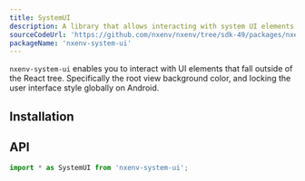 ```yaml
---
title: SystemUI
description: A library that allows interacting with system UI elements.
sourceCodeUrl: 'https://github.com/nxenv/nxenv/tree/sdk-49/packages/nxenv-system-ui'
packageName: 'nxenv-system-ui'
---
```



`nxenv-system-ui` enables you to interact with UI elements that fall outside of the React tree. Specifically the root view background color, and locking the user interface style globally on Android.

<PlatformsSection ios simulator web android emulator />

## Installation

<APIInstallSection />

## API

```js
import * as SystemUI from 'nxenv-system-ui';
```

<APISection packageName="nxenv-system-ui" apiName="SystemUI" />
